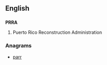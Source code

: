 ==English==

==={{initialism-old|en}}===
'''PRRA'''

# {{context|US}} Puerto Rico Reconstruction Administration

===Anagrams===
* [[parr#English|parr]]